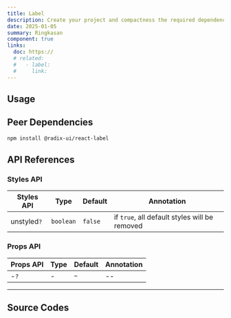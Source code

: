 ```yaml
---
title: Label
description: Create your project and compactness the required dependencies.
date: 2025-01-05
summary: Ringkasan
component: true
links:
  doc: https://
  # related:
  #   - label:
  #     link:
---
```


## Usage

<LabelDemosUsage />

## Peer Dependencies

```bash
npm install @radix-ui/react-label
```

## API References

### Styles API

| Styles API  | Type      | Default | Annotation                                    |
| ----------- | --------- | ------- | --------------------------------------------- |
| unstyled`?` | `boolean` | `false` | if `true`, all default styles will be removed |

### Props API

| Props API | Type | Default | Annotation |
| --------- | ---- | ------- | ---------- |
| -`?`      | -    | `~`     | --         |

---

## Source Codes

<SourceCodes name="label" />
